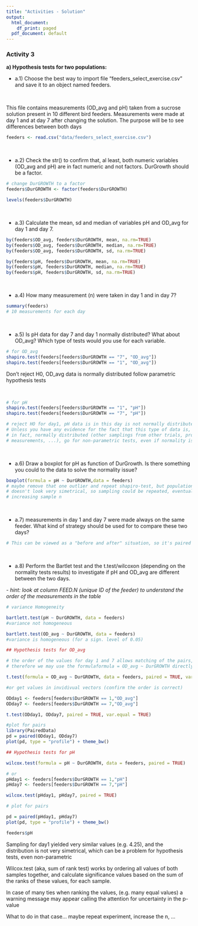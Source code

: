 ```yaml
---
title: "Activities - Solution"
output:
  html_document:
    df_print: paged
  pdf_document: default
---
```



### Activity 3

**a) Hypothesis tests for two populations:**

- a.1) Choose the best way to import file "feeders_select_exercise.csv" and save it to an object named feeders. 

<br/>

This file contains measurements (OD_avg and pH) taken from a sucrose solution present in 10 different bird feeders. Measurements were made at day 1 and at day 7 after changing the solution. The purpose will be to see differences between both days  
```r
feeders <- read.csv("data/feeders_select_exercise.csv")
```

<br/>

- a.2) Check the str() to confirm that, al least, both numeric variables (OD_avg and pH) are in fact numeric and not factors. DurGrowth should be a factor.


```r
# change DurGROWTH to a factor 
feeders$DurGROWTH <- factor(feeders$DurGROWTH)

levels(feeders$DurGROWTH)
```

<br/>

- a.3) Calculate the mean, sd and median of variables pH and OD_avg for day 1 and day 7. 


```r

by(feeders$OD_avg, feeders$DurGROWTH, mean, na.rm=TRUE)
by(feeders$OD_avg, feeders$DurGROWTH, median, na.rm=TRUE)
by(feeders$OD_avg, feeders$DurGROWTH, sd, na.rm=TRUE)

by(feeders$pH, feeders$DurGROWTH, mean, na.rm=TRUE)
by(feeders$pH, feeders$DurGROWTH, median, na.rm=TRUE)
by(feeders$pH, feeders$DurGROWTH, sd, na.rm=TRUE)

```

<br/>

- a.4) How many measurement (n) were taken in day 1 and in day 7? 

```r
summary(feeders)
# 10 measurements for each day
```

<br/>

- a.5) Is pH data for day 7 and day 1 normally distributed? What about OD_avg? Which type of tests would you use for each variable.

```r

# for OD_avg
shapiro.test(feeders[feeders$DurGROWTH == "7", "OD_avg"])
shapiro.test(feeders[feeders$DurGROWTH == "1", "OD_avg"])

```

Don't reject H0, OD_avg data is normally distributed
follow parametric hypothesis tests

<br/>

```r

# for pH
shapiro.test(feeders[feeders$DurGROWTH == "1", "pH"])
shapiro.test(feeders[feeders$DurGROWTH == "7", "pH"])

# reject HO for day1, pH data is in this day is not normally distributed
# Unless you have any evidence for the fact that this type of data is,
# in fact, normally distributed (other samplings from other trials, problem during the 
# measurements, ...), go for non-parametric tests, even if normality is assumed for day7

```

<br/>

- a.6) Draw a boxplot for pH as function of DurGrowth. Is there something you could to the data to solve the normality issue?


```r
boxplot(formula = pH ~ DurGROWTH,data = feeders)
# maybe remove that one outlier and repeat shapiro-test, but population "day1"
# doesn't look very simetrical, so sampling could be repeated, eventually 
# increasing sample n
```

<br/>

- a.7) measurements in day 1 and day 7 were made always on the same feeder. What kind of strategy should be used for to compare these two days? 

```r
# This can be viewed as a "before and after" situation, so it's paired data 
```

<br/>

- a.8) Perform the Bartlet test and the t.test/wilcoxon (depending on the normality tests results) to investigate if pH and OD_avg are different between the two days.

*- hint: look at column FEED.N (unique ID of the feeder) to understand the order of the measurements in the table*

```r
# variance Homogeneity

bartlett.test(pH ~ DurGROWTH, data = feeders)
#variance not homogeneous

```

```r

bartlett.test(OD_avg ~ DurGROWTH, data = feeders)
#variance is homogeneous (for a sign. level of 0.05)

```

```r

## Hypothesis tests for OD_avg

# the order of the values for day 1 and 7 allows matching of the pairs,
# therefore we may use the formulaformula = OD_avg ~ DurGROWTH directly

t.test(formula = OD_avg ~ DurGROWTH, data = feeders, paired = TRUE, var.equal = TRUE)

#or get values in invidivual vectors (confirm the order is correct)

ODday1 <- feeders[feeders$DurGROWTH == 1,"OD_avg"]
ODday7 <- feeders[feeders$DurGROWTH == 7,"OD_avg"]

t.test(ODday1, ODday7, paired = TRUE, var.equal = TRUE)

#plot for pairs
library(PairedData)
pd = paired(ODday1, ODday7)
plot(pd, type = "profile") + theme_bw()

```

```r

## Hypothesis tests for pH

wilcox.test(formula = pH ~ DurGROWTH, data = feeders, paired = TRUE)

# or
pHday1 <- feeders[feeders$DurGROWTH == 1,"pH"]
pHday7 <- feeders[feeders$DurGROWTH == 7,"pH"]

wilcox.test(pHday1, pHday7, paired = TRUE)

```


```r
# plot for pairs

pd = paired(pHday1, pHday7)
plot(pd, type = "profile") + theme_bw()

feeders$pH
```


Sampling for day1 yielded very similar values (e.g. 4.25), and the distribution is not very simetrical, which can be a problem for hypothesis tests, even non-parametric


Wilcox.test (aka, sum of rank test) works by ordering all values of both samples together, and calculate significance values based on the sum of the ranks of these values, for each sample. 

In case of many ties when ranking the values, (e.g. many equal values) a warning message may appear calling the attention for uncertainty in the p-value

What to do in that case... maybe repeat experiment, increase the n, ...


